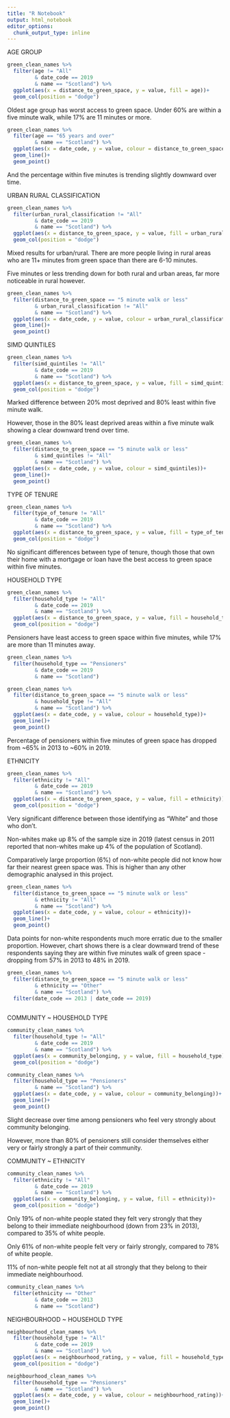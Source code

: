 ```yaml
---
title: "R Notebook"
output: html_notebook
editor_options: 
  chunk_output_type: inline
---
```


AGE GROUP

```r
green_clean_names %>% 
  filter(age != "All"
         & date_code == 2019
         & name == "Scotland") %>% 
  ggplot(aes(x = distance_to_green_space, y = value, fill = age))+
  geom_col(position = "dodge")
```

Oldest age group has worst access to green space.
Under 60% are within a five minute walk, while 17% are 11 minutes or more.

```r
green_clean_names %>%
  filter(age == "65 years and over"
         & name == "Scotland") %>% 
  ggplot(aes(x = date_code, y = value, colour = distance_to_green_space))+
  geom_line()+
  geom_point()
```

And the percentage within five minutes is trending slightly downward over time.


URBAN RURAL CLASSIFICATION

```r
green_clean_names %>% 
  filter(urban_rural_classification != "All"
         & date_code == 2019
         & name == "Scotland") %>% 
  ggplot(aes(x = distance_to_green_space, y = value, fill = urban_rural_classification))+
  geom_col(position = "dodge")
```

Mixed results for urban/rural. There are more people living in rural areas who are 11+ minutes from green space than there are 6-10 minutes.

Five minutes or less trending down for both rural and urban areas, far more noticeable in rural however.

```r
green_clean_names %>% 
  filter(distance_to_green_space == "5 minute walk or less"
         & urban_rural_classification != "All"
         & name == "Scotland") %>% 
  ggplot(aes(x = date_code, y = value, colour = urban_rural_classification))+
  geom_line()+
  geom_point()
```


SIMD QUINTILES

```r
green_clean_names %>% 
  filter(simd_quintiles != "All"
         & date_code == 2019
         & name == "Scotland") %>% 
  ggplot(aes(x = distance_to_green_space, y = value, fill = simd_quintiles))+
  geom_col(position = "dodge")
```

Marked difference between 20% most deprived and 80% least within five minute walk.

However, those in  the 80% least deprived areas within a five minute walk showing a clear downward trend over time.

```r
green_clean_names %>% 
  filter(distance_to_green_space == "5 minute walk or less"
         & simd_quintiles != "All"
         & name == "Scotland") %>% 
  ggplot(aes(x = date_code, y = value, colour = simd_quintiles))+
  geom_line()+
  geom_point()
```


TYPE OF TENURE

```r
green_clean_names %>% 
  filter(type_of_tenure != "All"
         & date_code == 2019
         & name == "Scotland") %>% 
  ggplot(aes(x = distance_to_green_space, y = value, fill = type_of_tenure))+
  geom_col(position = "dodge")
```

No significant differences between type of tenure, though those that own their home with a mortgage or loan have the best access to green space within five minutes.


HOUSEHOLD TYPE

```r
green_clean_names %>% 
  filter(household_type != "All"
         & date_code == 2019
         & name == "Scotland") %>% 
  ggplot(aes(x = distance_to_green_space, y = value, fill = household_type))+
  geom_col(position = "dodge")
```

Pensioners have least access to green space within five minutes, while 17% are more than 11 minutes away.

```r
green_clean_names %>% 
  filter(household_type == "Pensioners"
         & date_code == 2019
         & name == "Scotland")
```
```r
green_clean_names %>% 
  filter(distance_to_green_space == "5 minute walk or less"
         & household_type != "All"
         & name == "Scotland") %>% 
  ggplot(aes(x = date_code, y = value, colour = household_type))+
  geom_line()+
  geom_point()
```

Percentage of pensioners within five minutes of green space has dropped from ~65% in 2013 to ~60% in 2019.


ETHNICITY

```r
green_clean_names %>% 
  filter(ethnicity != "All"
         & date_code == 2019
         & name == "Scotland") %>% 
  ggplot(aes(x = distance_to_green_space, y = value, fill = ethnicity))+
  geom_col(position = "dodge")
```

Very significant difference between those identifying as "White" and those who don't. 

Non-whites make up 8% of the sample size in 2019 (latest census in 2011 reported that non-whites make up 4% of the population of Scotland).

Comparatively large proportion (6%) of non-white people did not know how far their nearest green space was. This is higher than any other demographic analysed in this project.

```r
green_clean_names %>% 
  filter(distance_to_green_space == "5 minute walk or less"
         & ethnicity != "All"
         & name == "Scotland") %>% 
  ggplot(aes(x = date_code, y = value, colour = ethnicity))+
  geom_line()+
  geom_point()
```

Data points for non-white respondents much more erratic due to the smaller proportion. However, chart shows there is a clear downward trend of these respondents saying they are within five minutes walk of green space - dropping from 57% in 2013 to 48% in 2019.

```r
green_clean_names %>% 
  filter(distance_to_green_space == "5 minute walk or less"
         & ethnicity == "Other"
         & name == "Scotland") %>% 
  filter(date_code == 2013 | date_code == 2019)
         
```


COMMUNITY ~ HOUSEHOLD TYPE

```r
community_clean_names %>%
  filter(household_type != "All"
         & date_code == 2019
         & name == "Scotland") %>% 
  ggplot(aes(x = community_belonging, y = value, fill = household_type))+
  geom_col(position = "dodge")
```

```r
community_clean_names %>%
  filter(household_type == "Pensioners"
         & name == "Scotland") %>% 
  ggplot(aes(x = date_code, y = value, colour = community_belonging))+
  geom_line()+
  geom_point()
```

Slight decrease over time among pensioners who feel very strongly about community belonging.

However, more than 80% of pensioners still consider themselves either very or fairly strongly a part of their community.



COMMUNITY ~ ETHNICITY

```r
community_clean_names %>%
  filter(ethnicity != "All"
         & date_code == 2019
         & name == "Scotland") %>% 
  ggplot(aes(x = community_belonging, y = value, fill = ethnicity))+
  geom_col(position = "dodge")
```

Only 19% of non-white people stated they felt very strongly that they belong to their immediate neighbourhood (down from 23% in 2013), compared to 35% of white people. 

Only 61% of non-white people felt very or fairly strongly, compared to 78% of white people.

11% of non-white people felt not at all strongly that they belong to their immediate neighbourhood.

```r
community_clean_names %>%
  filter(ethnicity == "Other"
         & date_code == 2013
         & name == "Scotland")
```



NEIGHBOURHOOD ~ HOUSEHOLD TYPE

```r
neighbourhood_clean_names %>%
  filter(household_type != "All"
         & date_code == 2019
         & name == "Scotland") %>% 
  ggplot(aes(x = neighbourhood_rating, y = value, fill = household_type))+
  geom_col(position = "dodge")
```

```r
neighbourhood_clean_names %>%
  filter(household_type == "Pensioners"
         & name == "Scotland") %>% 
  ggplot(aes(x = date_code, y = value, colour = neighbourhood_rating))+
  geom_line()+
  geom_point()
```

